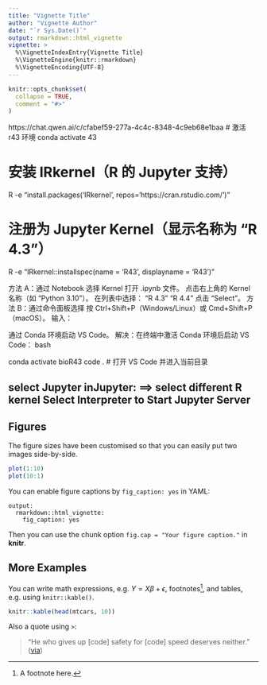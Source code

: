 ```yaml
---
title: "Vignette Title"
author: "Vignette Author"
date: "`r Sys.Date()`"
output: rmarkdown::html_vignette
vignette: >
  %\VignetteIndexEntry{Vignette Title}
  %\VignetteEngine{knitr::rmarkdown}
  %\VignetteEncoding{UTF-8}
---
```


```r
knitr::opts_chunk$set(
  collapse = TRUE,
  comment = "#>"
)
```
https://chat.qwen.ai/c/cfabef59-277a-4c4c-8348-4c9eb68e1baa 
# 激活 r43 环境
conda activate 43

# 安装 IRkernel（R 的 Jupyter 支持）
R -e "install.packages('IRkernel', repos='https://cran.rstudio.com/')"

# 注册为 Jupyter Kernel（显示名称为 "R 4.3"）
R -e "IRkernel::installspec(name = 'R43', displayname = 'R43')"

方法 A：通过 Notebook 选择 Kernel
打开 .ipynb 文件。
点击右上角的 Kernel 名称（如 “Python 3.10”）。
在列表中选择：
“R 4.3”
“R 4.4”
点击 “Select”。
方法 B：通过命令面板选择
按 Ctrl+Shift+P（Windows/Linux）或 Cmd+Shift+P（macOS）。
输入：

通过 Conda 环境启动 VS Code。
解决：在终端中激活 Conda 环境后启动 VS Code：
bash

conda activate bioR43
code .        # 打开 VS Code 并进入当前目录

## select Jupyter inJupyter: ==> select different R kernel  Select Interpreter to Start Jupyter Server 



## Figures

The figure sizes have been customised so that you can easily put two images side-by-side. 

```r
plot(1:10)
plot(10:1)
```

You can enable figure captions by `fig_caption: yes` in YAML:

    output:
      rmarkdown::html_vignette:
        fig_caption: yes

Then you can use the chunk option `fig.cap = "Your figure caption."` in **knitr**.

## More Examples

You can write math expressions, e.g. $Y = X\beta + \epsilon$, footnotes^[A footnote here.], and tables, e.g. using `knitr::kable()`.

```r
knitr::kable(head(mtcars, 10))
```

Also a quote using `>`:

> "He who gives up [code] safety for [code] speed deserves neither."
([via](https://twitter.com/hadleywickham/status/504368538874703872))
